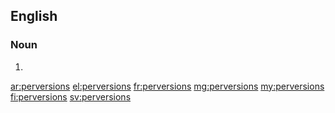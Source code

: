 ==English==

===Noun===
{{head|en|noun plural form}}

# {{plural of|perversion|lang=en}}

[[ar:perversions]]
[[el:perversions]]
[[fr:perversions]]
[[mg:perversions]]
[[my:perversions]]
[[fi:perversions]]
[[sv:perversions]]